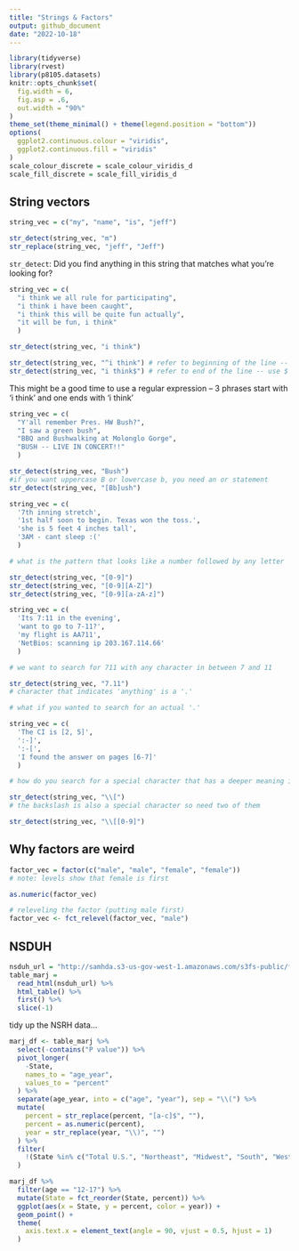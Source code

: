 ```yaml
---
title: "Strings & Factors"
output: github_document
date: "2022-10-18"
---
```


```r
library(tidyverse)
library(rvest)
library(p8105.datasets)
knitr::opts_chunk$set(
  fig.width = 6,
  fig.asp = .6,
  out.width = "90%"
)
theme_set(theme_minimal() + theme(legend.position = "bottom"))
options(
  ggplot2.continuous.colour = "viridis",
  ggplot2.continuous.fill = "viridis"
)
scale_colour_discrete = scale_colour_viridis_d
scale_fill_discrete = scale_fill_viridis_d
```


## String vectors


```r
string_vec = c("my", "name", "is", "jeff")

str_detect(string_vec, "m")
str_replace(string_vec, "jeff", "Jeff")
```
`str_detect`: Did you find anything in this string that matches what you're looking for?


```r
string_vec = c(
  "i think we all rule for participating",
  "i think i have been caught",
  "i think this will be quite fun actually",
  "it will be fun, i think"
  )

str_detect(string_vec, "i think")

str_detect(string_vec, "^i think") # refer to beginning of the line -- use ^
str_detect(string_vec, "i think$") # refer to end of the line -- use $
```
This might be a good time to use a regular expression -- 3 phrases start with 'i think' and one ends with 'i think'


```r
string_vec = c(
  "Y'all remember Pres. HW Bush?",
  "I saw a green bush",
  "BBQ and Bushwalking at Molonglo Gorge",
  "BUSH -- LIVE IN CONCERT!!"
  )

str_detect(string_vec, "Bush")
#if you want uppercase B or lowercase b, you need an or statement
str_detect(string_vec, "[Bb]ush")
```


```r
string_vec = c(
  '7th inning stretch',
  '1st half soon to begin. Texas won the toss.',
  'she is 5 feet 4 inches tall',
  '3AM - cant sleep :('
  )

# what is the pattern that looks like a number followed by any letter

str_detect(string_vec, "[0-9]")
str_detect(string_vec, "[0-9][A-Z]")
str_detect(string_vec, "[0-9][a-zA-z]")

```


```r
string_vec = c(
  'Its 7:11 in the evening',
  'want to go to 7-11?',
  'my flight is AA711',
  'NetBios: scanning ip 203.167.114.66'
  )

# we want to search for 711 with any character in between 7 and 11

str_detect(string_vec, "7.11")
# character that indicates 'anything' is a '.'

# what if you wanted to search for an actual '.'

```


```r
string_vec = c(
  'The CI is [2, 5]',
  ':-]',
  ':-[',
  'I found the answer on pages [6-7]'
  )

# how do you search for a special character that has a deeper meaning in regex

str_detect(string_vec, "\\[")
# the backslash is also a special character so need two of them

str_detect(string_vec, "\\[[0-9]")
```


## Why factors are weird

```r
factor_vec = factor(c("male", "male", "female", "female"))
# note: levels show that female is first

as.numeric(factor_vec)

# releveling the factor (putting male first)
factor_vec <- fct_relevel(factor_vec, "male")

```


## NSDUH

```r
nsduh_url = "http://samhda.s3-us-gov-west-1.amazonaws.com/s3fs-public/field-uploads/2k15StateFiles/NSDUHsaeShortTermCHG2015.htm"
table_marj = 
  read_html(nsduh_url) %>% 
  html_table() %>% 
  first() %>% 
  slice(-1)
```

tidy up the NSRH data...

```r
marj_df <- table_marj %>% 
  select(-contains("P value")) %>% 
  pivot_longer(
    -State,
    names_to = "age_year",
    values_to = "percent"
  ) %>% 
  separate(age_year, into = c("age", "year"), sep = "\\(") %>% 
  mutate(
    percent = str_replace(percent, "[a-c]$", ""),
    percent = as.numeric(percent),
    year = str_replace(year, "\\)", "")
  ) %>% 
  filter(
    !(State %in% c("Total U.S.", "Northeast", "Midwest", "South", "West", "District of Columbia"))
  )
```


```r
marj_df %>% 
  filter(age == "12-17") %>% 
  mutate(State = fct_reorder(State, percent)) %>% 
  ggplot(aes(x = State, y = percent, color = year)) +
  geom_point() +
  theme(
    axis.text.x = element_text(angle = 90, vjust = 0.5, hjust = 1)
  )
```







